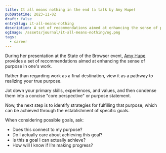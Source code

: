 ```yaml
---
title: It all means nothing in the end (a talk by Amy Hupe)
pubDatetime: 2023-11-02
draft: false
entrySlug: it-all-means-nothing
description: A set of recommendations aimed at enhancing the sense of purpose in one's work
ogImage: /assets/journal/it-all-means-nothing/og.png
tags:
  - career
---
```


During her presentation at the State of the Browser event, [Amy Hupe](https://twitter.com/amy_hupe/) provides a set of recommendations aimed at enhancing the sense of purpose in one's work.


<YouTube id="https://www.youtube.com/watch?v=Q0v2YJLq8n8" class="md:wide" />

Rather than regarding work as a final destination, view it as a pathway to realizing your true purpose.

Jot down your primary skills, experiences, and values, and then condense them into a concise "core perspective" or purpose statement.

Now, the next step is to identify strategies for fulfilling that purpose, which can be achieved through the establishment of specific goals.

When considering possible goals, ask:

- Does this connect to my purpose?
- Do I actually care about achieving this goal?
- Is this a goal I can actually achieve?
- How will I know if I’m making progress?
